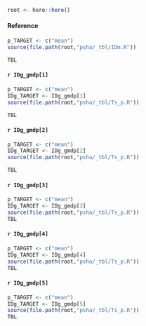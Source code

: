 ```r
root <- here::here()          
```
:::{.panel-tabset .full-width }

#### Reference

```r
p_TARGET <- c("mean")
source(file.path(root,"psha/_tbl/IDm.R"))

TBL
```
#### `r IDg_gmdp[1]`

```r
p_TARGET <- c("mean")
IDg_TARGET <- IDg_gmdp[1]
source(file.path(root,"psha/_tbl/Ts_p.R"))

TBL
```


#### `r IDg_gmdp[2]`

```r
p_TARGET <- c("mean")
IDg_TARGET <- IDg_gmdp[2]
source(file.path(root,"psha/_tbl/Ts_p.R"))

TBL
```


#### `r IDg_gmdp[3]`

```r
p_TARGET <- c("mean")
IDg_TARGET <- IDg_gmdp[3]
source(file.path(root,"psha/_tbl/Ts_p.R"))
TBL
```


#### `r IDg_gmdp[4]`

```r
p_TARGET <- c("mean")
IDg_TARGET <- IDg_gmdp[4]
source(file.path(root,"psha/_tbl/Ts_p.R"))
TBL
```


#### `r IDg_gmdp[5]`

```r
p_TARGET <- c("mean")
IDg_TARGET <- IDg_gmdp[5]
source(file.path(root,"psha/_tbl/Ts_p.R"))
TBL
```


:::





